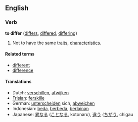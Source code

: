 ==English==
=== Verb ===
'''to differ''' ([[differs]], [[differed]], [[differing]])

# Not to have the same [[traits]], [[characteristic|characteristics]].

====Related terms====
*[[different]]
*[[difference]]

==== Translations ====
*Dutch: [[verschillen]], [[afwijken]]
*[[Frisian]]: [[ferskille]]
*German: [[unterscheiden]] sich, [[abweichen]]
*Indonesian: [[beda]], [[beda|berbeda]], [[lain|berlainan]]
*Japanese: [[異なる]] ([[ことなる]], kotonaru), [[違う]] ([[ちがう]], chigau